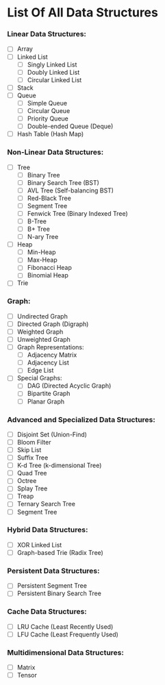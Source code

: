 # List Of All Data Structures


### Linear Data Structures:

- [ ] Array
- [ ] Linked List
  - [ ] Singly Linked List
  - [ ] Doubly Linked List
  - [ ] Circular Linked List
- [ ] Stack
- [ ] Queue
  - [ ] Simple Queue
  - [ ] Circular Queue
  - [ ] Priority Queue
  - [ ] Double-ended Queue (Deque)
- [ ] Hash Table (Hash Map)

### Non-Linear Data Structures:

- [ ] Tree
  - [ ] Binary Tree
  - [ ] Binary Search Tree (BST)
  - [ ] AVL Tree (Self-balancing BST)
  - [ ] Red-Black Tree
  - [ ] Segment Tree
  - [ ] Fenwick Tree (Binary Indexed Tree)
  - [ ] B-Tree
  - [ ] B+ Tree
  - [ ] N-ary Tree
- [ ] Heap
  - [ ] Min-Heap
  - [ ] Max-Heap
  - [ ] Fibonacci Heap
  - [ ] Binomial Heap
- [ ] Trie

### Graph:

- [ ] Undirected Graph
- [ ] Directed Graph (Digraph)
- [ ] Weighted Graph
- [ ] Unweighted Graph
- [ ] Graph Representations:
  - [ ] Adjacency Matrix
  - [ ] Adjacency List
  - [ ] Edge List
- [ ] Special Graphs:
  - [ ] DAG (Directed Acyclic Graph)
  - [ ] Bipartite Graph
  - [ ] Planar Graph

### Advanced and Specialized Data Structures:

- [ ] Disjoint Set (Union-Find)
- [ ] Bloom Filter
- [ ] Skip List
- [ ] Suffix Tree
- [ ] K-d Tree (k-dimensional Tree)
- [ ] Quad Tree
- [ ] Octree
- [ ] Splay Tree
- [ ] Treap
- [ ] Ternary Search Tree
- [ ] Segment Tree

### Hybrid Data Structures:

- [ ] XOR Linked List
- [ ] Graph-based Trie (Radix Tree)

### Persistent Data Structures:

- [ ] Persistent Segment Tree
- [ ] Persistent Binary Search Tree

### Cache Data Structures:

- [ ] LRU Cache (Least Recently Used)
- [ ] LFU Cache (Least Frequently Used)

### Multidimensional Data Structures:

- [ ] Matrix
- [ ] Tensor
